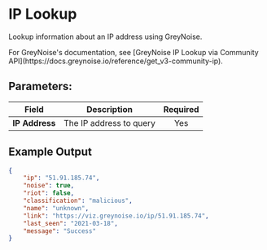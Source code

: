
# IP Lookup

Lookup information about an IP address using GreyNoise.

<Callout type="info">
	For GreyNoise's documentation, see [GreyNoise IP Lookup via Community
	API](https://docs.greynoise.io/reference/get_v3-community-ip).
</Callout>

## Parameters:

| Field          | Description             | Required |
| -------------- | ----------------------- | :------: |
| **IP Address** | The IP address to query |   Yes    |

## Example Output

```json
{
	"ip": "51.91.185.74",
	"noise": true,
	"riot": false,
	"classification": "malicious",
	"name": "unknown",
	"link": "https://viz.greynoise.io/ip/51.91.185.74",
	"last_seen": "2021-03-18",
	"message": "Success"
}
```
